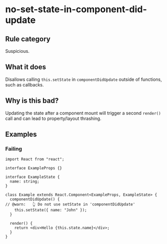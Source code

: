 # no-set-state-in-component-did-update

## Rule category

Suspicious.

## What it does

Disallows calling `this.setState` in `componentDidUpdate` outside of functions, such as callbacks.

## Why is this bad?

Updating the state after a component mount will trigger a second `render()` call and can lead to property/layout thrashing.

## Examples

### Failing

```tsx twoslash
import React from "react";

interface ExampleProps {}

interface ExampleState {
  name: string;
}

class Example extends React.Component<ExampleProps, ExampleState> {
  componentDidUpdate() {
// @warn:   👆 Do not use setState in 'componentDidUpdate'
    this.setState({ name: "John" });
  }

  render() {
    return <div>Hello {this.state.name}</div>;
  }
}
```
